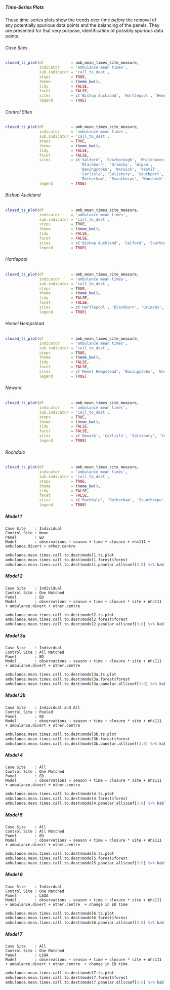 ##### Time-Series Plots

These time-series plots show the trends over time *before* the removal of any potentially spurious data points and the balancing of the panels.  They are presented for that very purpose, identification of possibly spurious data points.

###### Case Sites

```r
closed_ts_plot(df            = amb_mean_times_site_measure,
               indicator     = 'ambulance mean times',
               sub.indicator = 'call_to_dest',
               steps         = TRUE,
               theme         = theme_bw(),
               tidy          = FALSE,
               facet         = FALSE,
               sites         = c('Bishop Auckland', 'Hartlepool', 'Hemel Hempstead', 'Newark', 'Rochdale'),
               legend        = TRUE)
```

###### Control Sites

```r
closed_ts_plot(df            = amb_mean_times_site_measure,
               indicator     = 'ambulance mean times',
               sub.indicator = 'call_to_dest',
               steps         = TRUE,
               theme         = theme_bw(),
               tidy          = FALSE,
               facet         = FALSE,
               sites         = c('Salford', 'Scarborough', 'Whitehaven',
                                 'Blackburn', 'Grimsby', 'Wigan',
                                 'Basingstoke', 'Warwick', 'Yeovil',
                                 'Carlisle', 'Salisbury', 'Southport',
                                 'Rotherham', 'Scunthorpe', 'Wansbeck'),
               legend        = TRUE)
```

###### Bishop Auckland

```r
closed_ts_plot(df            = amb_mean_times_site_measure,
               indicator     = 'ambulance mean times',
               sub.indicator = 'call_to_dest',
               steps         = TRUE,
               theme         = theme_bw(),
               tidy          = FALSE,
               facet         = FALSE,
               sites         = c('Bishop Auckland', 'Salford', 'Scarborough', 'Whitehaven'),
               legend        = TRUE)
```

###### Hartlepool

```r
closed_ts_plot(df            = amb_mean_times_site_measure,
               indicator     = 'ambulance mean times',
               sub.indicator = 'call_to_dest',
               steps         = TRUE,
               theme         = theme_bw(),
               tidy          = FALSE,
               facet         = FALSE,
               sites         = c('Hartlepool', 'Blackburn', 'Grimsby', 'Wigan'),
               legend        = TRUE)
```

###### Hemel Hempstead

```r
closed_ts_plot(df            = amb_mean_times_site_measure,
               indicator     = 'ambulance mean times',
               sub.indicator = 'call_to_dest',
               steps         = TRUE,
               theme         = theme_bw(),
               tidy          = FALSE,
               facet         = FALSE,
               sites         = c('Hemel Hempstead', 'Basingstoke', 'Warwick', 'Yeovil'),
               legend        = TRUE)
```

###### Newark

```r
closed_ts_plot(df            = amb_mean_times_site_measure,
               indicator     = 'ambulance mean times',
               sub.indicator = 'call_to_dest',
               steps         = TRUE,
               theme         = theme_bw(),
               tidy          = FALSE,
               facet         = FALSE,
               sites         = c('Newark', 'Carlisle', 'Salisbury', 'Southport'),
               legend        = TRUE)
```

###### Rochdale

```r
closed_ts_plot(df            = amb_mean_times_site_measure,
               indicator     = 'ambulance mean times',
               sub.indicator = 'call_to_dest',
               steps         = TRUE,
               theme         = theme_bw(),
               tidy          = FALSE,
               facet         = FALSE,
               sites         = c('Rochdale', 'Rotherham', 'Scunthorpe', 'Wansbeck'),
               legend        = TRUE)
```


##### Model 1
`Case Site    : Individual`\
`Control Site : None`\
`Panel        : ED`\
`Model        : observations ~ season + time + closure + nhs111 + ambulance.divert + other.centre `\

```r
ambulance.mean.times.call.to.dest$model1.ts.plot
ambulance.mean.times.call.to.dest$model1.forest$forest
ambulance.mean.times.call.to.dest$model1.panelar.all$coef[3:8] %>% kable(caption = ambulance.mean.times.call.to.dest$model1.panelar.all$caption)
```

##### Model 2

`Case Site    : Individual`\
`Control Site : One Matched`\
`Panel        : ED`\
`Model        : observations ~ season + time + closure * site + nhs111 + ambulance.divert + other.centre `\

```r
ambulance.mean.times.call.to.dest$model2.ts.plot
ambulance.mean.times.call.to.dest$model2.forest$forest
ambulance.mean.times.call.to.dest$model2.panelar.all$coef[3:8] %>% kable(caption = ambulance.mean.times.call.to.dest$model2.panelar.all$caption)
```

##### Model 3a

`Case Site    : Individual`\
`Control Site : All Matched`\
`Panel        : ED`\
`Model        : observations ~ season + time + closure * site + nhs111 + ambulance.divert + other.centre `\

```r
ambulance.mean.times.call.to.dest$model3a.ts.plot
ambulance.mean.times.call.to.dest$model3a.forest$forest
ambulance.mean.times.call.to.dest$model3a.panelar.all$coef[3:8] %>% kable(caption = ambulance.mean.times.call.to.dest$model3a.panelar.all$caption)
```


##### Model 3b

`Case Site    : Individual and All`\
`Control Site : Pooled`\
`Panel        : ED`\
`Model        : observations ~ season + time + closure * site + nhs111 + ambulance.divert + other.centre`\

```r
ambulance.mean.times.call.to.dest$model3b.ts.plot
ambulance.mean.times.call.to.dest$model3b.forest$forest
ambulance.mean.times.call.to.dest$model3b.panelar.all$coef[3:8] %>% kable(caption = ambulance.mean.times.call.to.dest$model3b.panelar.all$caption)
```

##### Model 4

`Case Site    : All`\
`Control Site : One Matched`\
`Panel        : ED`\
`Model        : observations ~ season + time + closure * site + nhs111 + ambulance.divert + other.centre `\

```r
ambulance.mean.times.call.to.dest$model4.ts.plot
ambulance.mean.times.call.to.dest$model4.forest$forest
ambulance.mean.times.call.to.dest$model4.panelar.all$coef[3:9] %>% kable(caption = ambulance.mean.times.call.to.dest$model4.panelar.all$caption)
```

##### Model 5

`Case Site    : All`\
`Control Site : All Matched`\
`Panel        : ED`\
`Model        : observations ~ season + time + closure * site + nhs111 + ambulance.divert + other.centre `\


```r
ambulance.mean.times.call.to.dest$model5.ts.plot
ambulance.mean.times.call.to.dest$model5.forest$forest
ambulance.mean.times.call.to.dest$model5.panelar.all$coef[3:9] %>% kable(caption = ambulance.mean.times.call.to.dest$model5.panelar.all$caption)
```

##### Model 6

`Case Site    : Individual`\
`Control Site : One Matched`\
`Panel        : LSOA`\
`Model        : observations ~ season + time + closure * site + nhs111 + ambulance.divert + other.centre  + change in ED time`\

```r
ambulance.mean.times.call.to.dest$model6.ts.plot
ambulance.mean.times.call.to.dest$model6.forest$forest
ambulance.mean.times.call.to.dest$model6.panelar.all$coef[3:8] %>% kable(caption = ambulance.mean.times.call.to.dest$model6.panelar.all$caption)
```

##### Model 7

`Case Site    : All`\
`Control Site : One Matched`\
`Panel        : LSOA`\
`Model        : observations ~ season + time + closure * site + nhs111 + ambulance.divert + other.centre  + change in ED time`\

```r
ambulance.mean.times.call.to.dest$model7.ts.plot
ambulance.mean.times.call.to.dest$model7.forest$forest
ambulance.mean.times.call.to.dest$model7.panelar.all$coef[3:8] %>% kable(caption = ambulance.mean.times.call.to.dest$model7.panelar.all$caption)
```
